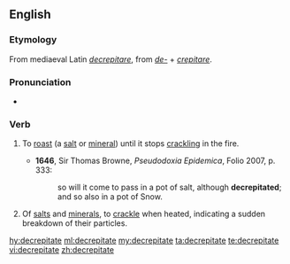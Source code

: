==English==

===Etymology===
From mediaeval Latin ''[[decrepitare]]'', from {{etyl|la|en}} ''[[de-]]'' + ''[[crepitare]]''.

===Pronunciation===
* {{IPA|/dɪˈkɹɛpɪteɪt/|lang=en}}

===Verb===
{{en-verb|decrepitat|es}}

# {{context|transitive|lang=en}} To [[roast]] (a [[salt]] or [[mineral]]) until it stops [[crackling]] in the fire.
#* '''1646''', Sir Thomas Browne, ''Pseudodoxia Epidemica'', Folio 2007, p. 333:
#*: so will it come to pass in a pot of salt, although '''decrepitated'''; and so also in a pot of Snow.
# {{context|intransitive|lang=en}} Of [[salts]] and [[minerals]], to [[crackle]] when heated, indicating a sudden breakdown of their particles.

[[hy:decrepitate]]
[[ml:decrepitate]]
[[my:decrepitate]]
[[ta:decrepitate]]
[[te:decrepitate]]
[[vi:decrepitate]]
[[zh:decrepitate]]